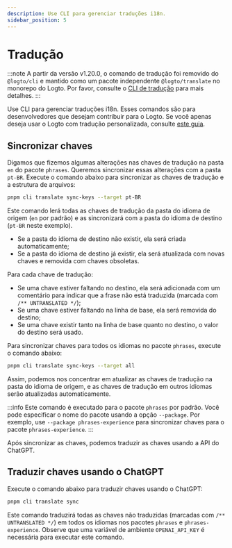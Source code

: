 ```yaml
---
description: Use CLI para gerenciar traduções i18n.
sidebar_position: 5
---
```


# Tradução

:::note
A partir da versão v1.20.0, o comando de tradução foi removido do `@logto/cli` e mantido como um pacote independente `@logto/translate` no monorepo do Logto. Por favor, consulte o [CLI de tradução](/logto-oss/translate-cli/) para mais detalhes.
:::

Use CLI para gerenciar traduções i18n. Esses comandos são para desenvolvedores que desejam contribuir para o Logto. Se você apenas deseja usar o Logto com tradução personalizada, consulte [este guia](/customization/localized-languages/).

## Sincronizar chaves

Digamos que fizemos algumas alterações nas chaves de tradução na pasta `en` do pacote `phrases`. Queremos sincronizar essas alterações com a pasta `pt-BR`. Execute o comando abaixo para sincronizar as chaves de tradução e a estrutura de arquivos:

```bash
pnpm cli translate sync-keys --target pt-BR
```

Este comando lerá todas as chaves de tradução da pasta do idioma de origem (`en` por padrão) e as sincronizará com a pasta do idioma de destino (`pt-BR` neste exemplo).

- Se a pasta do idioma de destino não existir, ela será criada automaticamente;
- Se a pasta do idioma de destino já existir, ela será atualizada com novas chaves e removida com chaves obsoletas.

Para cada chave de tradução:

- Se uma chave estiver faltando no destino, ela será adicionada com um comentário para indicar que a frase não está traduzida (marcada com `/** UNTRANSLATED */`);
- Se uma chave estiver faltando na linha de base, ela será removida do destino;
- Se uma chave existir tanto na linha de base quanto no destino, o valor do destino será usado.

Para sincronizar chaves para todos os idiomas no pacote `phrases`, execute o comando abaixo:

```bash
pnpm cli translate sync-keys --target all
```

Assim, podemos nos concentrar em atualizar as chaves de tradução na pasta do idioma de origem, e as chaves de tradução em outros idiomas serão atualizadas automaticamente.

:::info
Este comando é executado para o pacote `phrases` por padrão. Você pode especificar o nome do pacote usando a opção `--package`. Por exemplo, use `--package phrases-experience` para sincronizar chaves para o pacote `phrases-experience`.
:::

Após sincronizar as chaves, podemos traduzir as chaves usando a API do ChatGPT.

## Traduzir chaves usando o ChatGPT

Execute o comando abaixo para traduzir chaves usando o ChatGPT:

```bash
pnpm cli translate sync
```

Este comando traduzirá todas as chaves não traduzidas (marcadas com `/** UNTRANSLATED */`) em todos os idiomas nos pacotes `phrases` e `phrases-experience`. Observe que uma variável de ambiente `OPENAI_API_KEY` é necessária para executar este comando.
